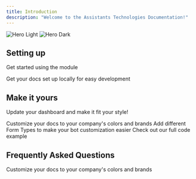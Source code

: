 ```yaml
---
title: Introduction
description: "Welcome to the Assistants Technologies Documentation!"
---
```


<img
  className="block dark:hidden"
  src="/images/dbd-banner.png"
  alt="Hero Light"
/>
<img
  className="hidden dark:block"
  src="/images/dbd-banner.png"
  alt="Hero Dark"
/>

## Setting up

Get started using the module

<CardGroup cols={2}>
  <Card title="Create a Project" icon="pen-to-square" href="quickstart">
    Get your docs set up locally for easy development
  </Card>

</CardGroup>

## Make it yours

Update your dashboard and make it fit your style!

<CardGroup cols={2}>
  <Card
    title="Customize Texts and Images"
    icon="palette"
    href="soft-ui/docs/locales.mdx"
  >
    Customize your docs to your company's colors and brands
  </Card>
  <Card
    title="Add Formtypes"
    icon="screwdriver-wrench"
    href="/essentials/formtypes.mdx"
  >
    Add different Form Types to make your bot customization easier
  </Card>
  <Card
    title="Full Code Example"
    icon="stars"
    href="https://learnit.assistantscenter.com/discord-dashboard-tutorial-2-1-lets-make-it-work/"
  >
    Check out our full code example
  </Card>
</CardGroup>

## Frequently Asked Questions

<CardGroup cols={2}>
  <Card title="How do I use MongoDB" icon="database" href="essentials/mongodb">
    Customize your docs to your company's colors and brands
  </Card>
</CardGroup>
